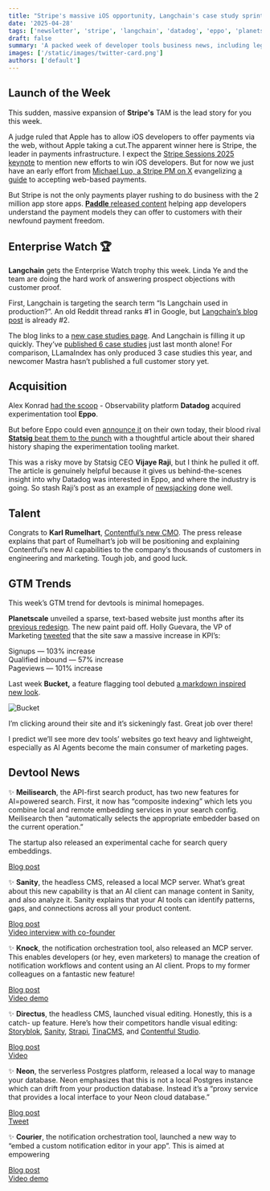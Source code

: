 ```yaml
---
title: "Stripe's massive iOS opportunity, Langchain's case study sprint, Datadog acquires Eppo, the simple homepage trend, and more"
date: '2025-04-28'
tags: ['newsletter', 'stripe', 'langchain', 'datadog', 'eppo', 'planetscale', 'bucket']
draft: false
summary: 'A packed week of developer tools business news, including legal judgements, acquisitions, and product launches.'
images: ['/static/images/twitter-card.png']
authors: ['default']
---
```


## Launch of the Week

This sudden, massive expansion of **Stripe's** TAM is the lead story for you this week.

A judge ruled that Apple has to allow iOS developers to offer payments via the web, without Apple taking a cut.The apparent winner here is Stripe, the leader in payments infrastructure. I expect the [Stripe Sessions 2025 keynote](https://www.youtube.com/live/AWXAd2GhHrg) to mention new efforts to win iOS developers. But for now we just have an early effort from [Michael Luo, a Stripe PM on X](https://x.com/AzianMike/status/1917830346332332329) evangelizing [a guide](https://docs.stripe.com/mobile/digital-goods) to accepting web-based payments.

But Stripe is not the only payments player rushing to do business with the 2 million app store apps. [**Paddle** released content](https://www.paddle.com/blog/apple-vs-epic-app-store-changes) helping app developers understand the payment models they can offer to customers with their newfound payment freedom.

## Enterprise Watch 🏆

**Langchain** gets the Enterprise Watch trophy this week. Linda Ye and the team are doing the hard work of answering prospect objections with customer proof.

First, Langchain is targeting the search term “Is Langchain used in production?”. An old Reddit thread ranks \#1 in Google, but [Langchain’s blog post](https://blog.langchain.dev/is-langgraph-used-in-production/) is already \#2.

The blog links to a [new case studies page](https://www.langchain.com/built-with-langgraph). And Langchain is filling it up quickly. They’ve [published 6 case studies](https://blog.langchain.dev/tag/case-studies/) just last month alone\! For comparison, LLamaIndex has only produced 3 case studies this year, and newcomer Mastra hasn’t published a full customer story yet.

## Acquisition

Alex Konrad [had the scoop](https://www.upstartsmedia.com/p/datadog-buys-startup-220-million) \- Observability platform **Datadog** acquired experimentation tool **Eppo**.

But before Eppo could even [announce it](https://www.geteppo.com/blog/eppo-is-now-part-of-datadog) on their own today, their blood rival [**Statsig** beat them to the punch](https://www.statsig.com/blog/datadog-acquires-eppo%20) with a thoughtful article about their shared history shaping the experimentation tooling market.

This was a risky move by Statsig CEO **Vijaye Raji**, but I think he pulled it off. The article is genuinely helpful because it gives us behind-the-scenes insight into why Datadog was interested in Eppo, and where the industry is going. So stash Raji’s post as an example of [newsjacking](https://www.newsjacking.com/what-is-newsjacking-newsjacking) done well.

## Talent

Congrats to **Karl Rumelhart**, [Contentful’s new CMO](https://finance.yahoo.com/news/contentful-appoints-karl-rumelhart-chief-130000698.html%20). The press release explains that part of Rumelhart’s job will be positioning and explaining Contentful’s new AI capabilities to the company’s thousands of customers in engineering and marketing. Tough job, and good luck.

## GTM Trends

This week’s GTM trend for devtools is minimal homepages.

**Planetscale** unveiled a sparse, text-based website just months after its [previous redesign](https://www.edgarlr.com/posts/building-planetscale-homepage%20%20). The new paint paid off. Holly Guevara, the VP of Marketing [tweeted](https://x.com/hollylawly/status/1897332070571250144?t=mApnPDw8PTH6kW9ejkUW6g&s=19%20) that the site saw a massive increase in KPI’s:

Signups — 103% increase  
Qualified inbound — 57% increase  
Pageviews — 101% increase

Last week **Bucket,** a feature flagging tool debuted [a markdown inspired new look](https://bucket.co/blog/markdown-website).

![Bucket](/static/images/bucket.png)

I’m clicking around their site and it’s sickeningly fast. Great job over there\!

I predict we’ll see more dev tools’ websites go text heavy and lightweight, especially as AI Agents become the main consumer of marketing pages.

## Devtool News

✨ **Meilisearch**, the API-first search product, has two new features for AI=powered search. First, it now has “composite indexing” which lets you combine local and remote embedding services in your search config. Meilisearch then “automatically selects the appropriate embedder based on the current operation.”

The startup also released an experimental cache for search query embeddings.

[Blog post](https://www.meilisearch.com/blog/meilisearch-1-14)

✨ **Sanity**, the headless CMS, released a local MCP server. What’s great about this new capability is that an AI client can manage content in Sanity, and also analyze it. Sanity explains that your AI tools can identify patterns, gaps, and connections across all your product content.

[Blog post](https://www.sanity.io/blog/introducing-sanity-model-context-protocol-server)  
[Video interview with co-founder](https://www.youtube.com/watch?v=W32jJ5WOMXE)

✨ **Knock**, the notification orchestration tool, also released an MCP server. This enables developers (or hey, even marketers) to manage the creation of notification workflows and content using an AI client. Props to my former colleagues on a fantastic new feature\!

[Blog post](https://knock.app/blog/announcing-agent-toolkit-and-mcp-server)  
[Video demo](https://youtu.be/SugU8YwdyQU?si=9oXG25gPl-GSw8uT)

✨ **Directus**, the headless CMS, launched visual editing. Honestly, this is a catch- up feature. Here’s how their competitors handle visual editing: [Storyblok](https://www.storyblok.com/docs/concepts/visual-editor), [Sanity](https://www.sanity.io/docs/introduction-to-visual-editing), [Strapi](https://strapi.io/blog/announcing-visual-editing-for-strapi-powered-by-vercel), [TinaCMS](https://tina.io/docs/contextual-editing/overview), and [Contentful Studio](https://www.contentful.com/products/studio/).

[Blog post](https://directus.io/blog/introducing-visual-editing)  
[Video](https://www.youtube.com/watch?v=Mz_svF90RFc)

✨ **Neon**, the serverless Postgres platform, released a local way to manage your database. Neon emphasizes that this is not a local Postgres instance which can drift from your production database. Instead it’s a “proxy service that provides a local interface to your Neon cloud database.”

[Blog post](https://neon.tech/blog/make-yourself-at-home-with-neon-local)  
[Tweet](https://x.com/neondatabase/status/1917594896061354388?t=dHj5Q4XLnaEBMHQ18mEVag&s=19%20)

✨ **Courier**, the notification orchestration tool, launched a new way to “embed a custom notification editor in your app”. This is aimed at empowering

[Blog post](https://www.courier.com/blog/courier-create-embed-a-custom-notification-and-email-editor-in-your-app%20%20)  
[Video demo](https://www.youtube.com/watch?v=SRuXIyhqkNg&t=118s)
